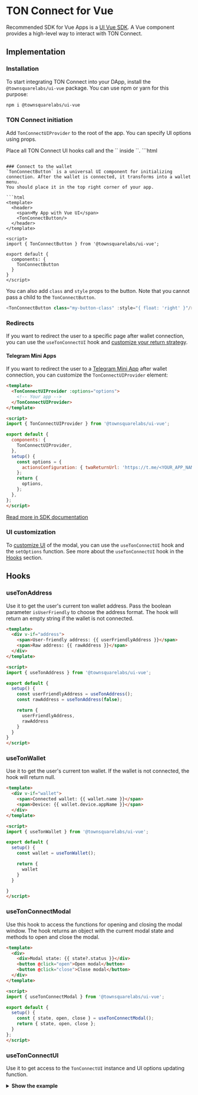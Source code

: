 # TON Connect for Vue

Recommended SDK for Vue Apps is a [UI Vue SDK](/v3/guidelines/ton-connect/guidelines/developers#ton-connect-vue). A Vue component provides a high-level way to interact with TON Connect.

## Implementation

### Installation

To start integrating TON Connect into your DApp, install the `@townsquarelabs/ui-vue` package. You can use npm or yarn for this purpose:

```bash npm2yarn
npm i @townsquarelabs/ui-vue
```

### TON Connect initiation

Add `TonConnectUIProvider` to the root of the app. You can specify UI options using props.
<!-- [See all available options](https://github.com/TownSquareXYZ/tonconnect-ui-vue/blob/aa7439073dae5f7ccda3ab10291fc4658f5d3588/src/utils/UIProvider.ts#L11) --!>

Place all TON Connect UI hooks call and the `<TonConnectButton />`   inside `<TonConnectUIProvider>`.

```html
<template>
  <TonConnectUIProvider :options="options">
    <!-- Your app -->
  </TonConnectUIProvider>
</template>

<script>
import { TonConnectUIProvider } from '@townsquarelabs/ui-vue';

export default {
  components: {
    TonConnectUIProvider
  },
  setup(){
    const options = {
      manifestUrl:"https://<YOUR_APP_URL>/tonconnect-manifest.json",
    };
    return {
      options
    }
  }
}
</script>
```

### Connect to the wallet
`TonConnectButton` is a universal UI component for initializing connection. After the wallet is connected, it transforms into a wallet menu.
You should place it in the top right corner of your app.

```html
<template>
  <header>
    <span>My App with Vue UI</span>
    <TonConnectButton/>
  </header>
</template>

<script>
import { TonConnectButton } from '@townsquarelabs/ui-vue';

export default {
  components: {
    TonConnectButton
  }
}
</script>
```

You can also add `class` and `style` props to the button. Note that you cannot pass a child to the `TonConnectButton`.

```ts
<TonConnectButton class="my-button-class" :style="{ float: 'right' }"/>
```

### Redirects

If you want to redirect the user to a specific page after wallet connection, you can use the `useTonConnectUI` hook and [customize your return strategy](https://github.com/ton-connect/sdk/tree/main/packages/ui#add-the-return-strategy).

#### Telegram Mini Apps

If you want to redirect the user to a [Telegram Mini App](/v3/guidelines/dapps/tma/overview) after wallet connection, you can customize the `TonConnectUIProvider` element:

```html
<template>
  <TonConnectUIProvider :options="options">
    <!-- Your app -->
  </TonConnectUIProvider>
</template>

<script>
import { TonConnectUIProvider } from '@townsquarelabs/ui-vue';

export default {
  components: {
    TonConnectUIProvider,
  },
  setup() {
    const options = {
      actionsConfiguration: { twaReturnUrl: 'https://t.me/<YOUR_APP_NAME>' },
    };
    return {
      options,
    };
  },
};
</script>
```

[Read more in SDK documentation](https://github.com/ton-connect/sdk/tree/main/packages/ui#use-inside-twa-telegram-web-app)

### UI customization

To [customize UI](https://github.com/ton-connect/sdk/tree/main/packages/ui#ui-customisation) of the modal, you can use the `useTonConnectUI` hook and the `setOptions` function. See more about the `useTonConnectUI` hook in the [Hooks](#usetonconnectui) section.


## Hooks

### useTonAddress
Use it to get the user's current ton wallet address. Pass the boolean parameter `isUserFriendly` to choose the address format. The hook will return an empty string if the wallet is not connected.

```html
<template>
  <div v-if="address">
    <span>User-friendly address: {{ userFriendlyAddress }}</span>
    <span>Raw address: {{ rawAddress }}</span>
  </div>
</template>

<script>
import { useTonAddress } from '@townsquarelabs/ui-vue';

export default {
  setup() {
    const userFriendlyAddress = useTonAddress();
    const rawAddress = useTonAddress(false);

    return {
      userFriendlyAddress,
      rawAddress
    }
  }
}
</script>
```

### useTonWallet
Use it to get the user's current ton wallet. If the wallet is not connected, the hook will return null.

```html
<template>
  <div v-if="wallet">
    <span>Connected wallet: {{ wallet.name }}</span>
    <span>Device: {{ wallet.device.appName }}</span>
  </div>
</template>

<script>
import { useTonWallet } from '@townsquarelabs/ui-vue';

export default {
  setup() {
    const wallet = useTonWallet();

    return {
      wallet
    }
  }

}
</script>
```

### useTonConnectModal

Use this hook to access the functions for opening and closing the modal window. The hook returns an object with the current modal state and methods to open and close the modal.

```html
<template>
  <div>
    <div>Modal state: {{ state?.status }}</div>
    <button @click="open">Open modal</button>
    <button @click="close">Close modal</button>
  </div>
</template>

<script>
import { useTonConnectModal } from '@townsquarelabs/ui-vue';

export default {
  setup() {
    const { state, open, close } = useTonConnectModal();
    return { state, open, close };
  }
};
</script>
```

### useTonConnectUI
Use it to get access to the `TonConnectUI` instance and UI options updating function.

<details>
  <summary><b>Show the example</b></summary>
```html
<template>
  <div>
    <button @click="sendTransaction">Send transaction</button>
    <div>
      <label>language</label>
      <select @change="onLanguageChange($event.target.value)">
        <option value="en">en</option>
        <option value="ru">ru</option>
        <option value="zh">zh</option>
      </select>
    </div>
  </div>
</template>

<script>
import { Locales, useTonConnectUI } from '@townsquarelabs/ui-vue';

export default {
  name: 'Settings',
  setup() {
    const [tonConnectUI, setOptions] = useTonConnectUI();

    const onLanguageChange = (lang) => {
      setOptions({ language: lang as Locales });
    };

    const myTransaction = {
      validUntil: Math.floor(Date.now() / 1000) + 60, // 60 sec
      messages: [
        {
          address: "EQBBJBB3HagsujBqVfqeDUPJ0kXjgTPLWPFFffuNXNiJL0aA",
          amount: "20000000",
          // stateInit: "base64bocblahblahblah==" // just for instance. Replace with your transaction initState or remove
        },
        {
          address: "EQDmnxDMhId6v1Ofg_h5KR5coWlFG6e86Ro3pc7Tq4CA0-Jn",
          amount: "60000000",
          // payload: "base64bocblahblahblah==" // just for instance. Replace with your transaction payload or remove
        }
      ]
    }

    const sendTransaction = () => {
      tonConnectUI.sendTransaction(myTransaction);
    };

    return { onLanguageChange, sendTransaction };
  }
};
</script>
```


</details>

[See more about TonConnectUI instance methods](https://github.com/ton-connect/sdk/tree/main/packages/ui#send-transaction)

[See more about the `setOptions` function](https://github.com/ton-connect/sdk/tree/main/packages/ui#change-options-if-needed)


### useIsConnectionRestored
`useIsConnectionRestored` indicates the current status of the connection restoring process.
You can use it to detect when the connection restoring process is finished.

```html
<template>
  <div>
    <div v-if="!connectionRestored">Please wait...</div>
    <MainPage v-else />
  </div>
</template>

<script>
import { useIsConnectionRestored } from '@townsquarelabs/ui-vue';

export default {
  name: 'EntrypointPage',
  setup() {
    const connectionRestored = useIsConnectionRestored();
    return { connectionRestored };
  }
};
</script>
```


## Usage

Let's take a look at how to use the Vue UI SDK in practice.

### Sending transactions

Send Toncoins to a specific address:

```html
<template>
  <div>
    <button @click="sendTransaction">Send transaction</button>
  </div>
</template>

<script>
import { useTonConnectUI } from '@townsquarelabs/ui-vue';

export default {
  name: 'Settings',
  setup() {
    const [tonConnectUI, setOptions] = useTonConnectUI();


    const myTransaction = {
      validUntil: Math.floor(Date.now() / 1000) + 60, // 60 sec
      messages: [
        {
          address: "EQBBJBB3HagsujBqVfqeDUPJ0kXjgTPLWPFFffuNXNiJL0aA",
          amount: "20000000",
          // stateInit: "base64bocblahblahblah==" // just for instance. Replace with your transaction initState or remove
        },
        {
          address: "EQDmnxDMhId6v1Ofg_h5KR5coWlFG6e86Ro3pc7Tq4CA0-Jn",
          amount: "60000000",
          // payload: "base64bocblahblahblah==" // just for instance. Replace with your transaction payload or remove
        }
      ]
    }

    const sendTransaction = () => {
      tonConnectUI.sendTransaction(myTransaction);
    };

    return { sendTransaction };
  }
};
</script>
```
### Understanding transaction status by hash

Learn the principle explained in [payment processing](/v3/guidelines/dapps/asset-processing/payments-processing#check-contracts-transactions) using the tonweb library.

### Add connect request parameters: ton_proof

:::tip
Understand how to sign and verify messages: [Signing and Verification](/v3/guidelines/ton-connect/guidelines/verifying-signed-in-users)
:::

Use the `tonConnectUI.setConnectRequestParameters` function to pass your connect request parameters.

This function takes one parameter:

#### loading
Set state to `'loading'` while waiting for your backend's response. If a user opens the connect wallet modal, he will see a loader.
```ts
import { ref } from 'vue';
import { useTonConnectUI } from '@townsquarelabs/ui-vue';

const tonConnectUI = useTonConnectUI();

tonConnectUI.setConnectRequestParameters({
    state: 'loading'
});
```

#### ready

Set the state to `'ready'` and define the `tonProof` value. Apply the parameters passed to the connect request using QR and a universal link.

```ts
import { ref } from 'vue';
import { useTonConnectUI } from '@townsquarelabs/ui-vue';

const tonConnectUI = useTonConnectUI();

tonConnectUI.setConnectRequestParameters({
    state: 'ready',
    value: {
        tonProof: '<your-proof-payload>'
    }
});
```

#### remove loading

Remove the loader if enabled via `state: 'loading'`. For example, if you received an error instead of a response from your backend. 

Connect requests will be created without any additional parameters.

```ts
import { ref } from 'vue';
import { useTonConnectUI } from '@townsquarelabs/ui-vue';

const tonConnectUI = useTonConnectUI();

tonConnectUI.setConnectRequestParameters(null);
```


You can call `tonConnectUI.setConnectRequestParameters` multiple times if your tonProof payload has a bounded lifetime. For instance, you can refresh connect request parameters every 10 minutes.


```ts
import { ref } from 'vue';
import { useTonConnectUI } from '@townsquarelabs/ui-vue';

const tonConnectUI = useTonConnectUI();

// enable ui loader
tonConnectUI.setConnectRequestParameters({ state: 'loading' });

// fetch you tonProofPayload from the backend
const tonProofPayload: string | null = await fetchTonProofPayloadFromBackend();

if (!tonProofPayload) {
    // remove loader, connect request will be without any additional parameters
    tonConnectUI.setConnectRequestParameters(null);
} else {
    // add tonProof to the connect request
    tonConnectUI.setConnectRequestParameters({
        state: "ready",
        value: { tonProof: tonProofPayload }
    });
}

```


You can find the `ton_proof` result in the `wallet` object when the wallet is connected:

```ts
import { ref, onMounted } from 'vue';
import { useTonConnectUI } from '@townsquarelabs/ui-vue';

const tonConnectUI = useTonConnectUI();

onMounted(() =>
    tonConnectUI.onStatusChange(wallet => {
        if (wallet.connectItems?.tonProof && 'proof' in wallet.connectItems.tonProof) {
            checkProofInYourBackend(wallet.connectItems.tonProof.proof, wallet.account);
        }
}));
```

### Wallet disconnection

Call to disconnect the wallet:
```js
import { useTonConnectUI } from '@townsquarelabs/ui-vue';

const [tonConnectUI] = useTonConnectUI();

await tonConnectUI.disconnect();
```

## Troubleshooting

### Animations not working

If you are experiencing issues with animations not working in your environment, it might be due to a lack of support for the Web Animations API. To resolve this issue, you can use the `web-animations-js` polyfill.

#### Using npm

To install the polyfill, run the following command:

```shell
npm install web-animations-js
```

Then, import the polyfill into your project:

```typescript
import 'web-animations-js';
```

#### Using CDN

Alternatively, you can include the polyfill via CDN by adding the following script tag to your HTML:

```html
<script src="https://www.unpkg.com/web-animations-js@latest/web-animations.min.js"></script>
```

Both methods will provide a fallback implementation of the Web Animations API and should resolve your animation issues.

## Examples

* [Demo DApp](https://github.com/TownSquareXYZ/demo-dapp-with-vue-ui) - Example of a DApp with `@townsquarelabs/ui-vue`.

## See also

- [TON Connect for React apps](/v3/guidelines/ton-connect/frameworks/react/)
- [TON Connect for HTML/JS apps](/v3/guidelines/ton-connect/frameworks/web/)
